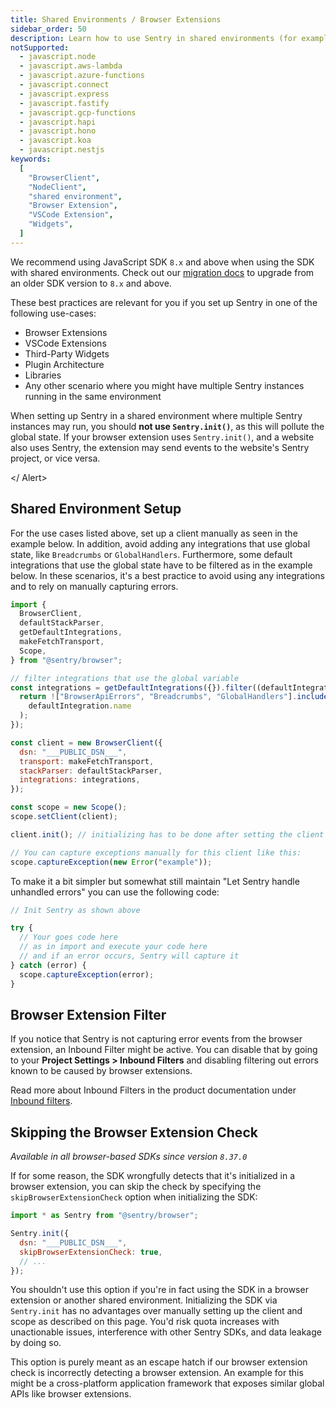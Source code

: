 ```yaml
---
title: Shared Environments / Browser Extensions
sidebar_order: 50
description: Learn how to use Sentry in shared environments (for example in browser extensions or VSCode extensions).
notSupported:
  - javascript.node
  - javascript.aws-lambda
  - javascript.azure-functions
  - javascript.connect
  - javascript.express
  - javascript.fastify
  - javascript.gcp-functions
  - javascript.hapi
  - javascript.hono
  - javascript.koa
  - javascript.nestjs
keywords:
  [
    "BrowserClient",
    "NodeClient",
    "shared environment",
    "Browser Extension",
    "VSCode Extension",
    "Widgets",
  ]
---
```


<Alert>

We recommend using JavaScript SDK `8.x` and above when using the SDK with shared environments. Check out our [migration docs](https://docs.sentry.io/platforms/javascript/migration/) to upgrade from an older SDK version to `8.x` and above.

</Alert>

These best practices are relevant for you if you set up Sentry in one of the following use-cases:

- Browser Extensions
- VSCode Extensions
- Third-Party Widgets
- Plugin Architecture
- Libraries
- Any other scenario where you might have multiple Sentry instances running in the same environment

<Alert level="warning">

When setting up Sentry in a shared environment where multiple Sentry instances may run, you should **not use `Sentry.init()`**, as this will pollute the global state. If your browser extension uses `Sentry.init()`, and a website also uses Sentry, the extension may send events to the website's Sentry project, or vice versa.

</ Alert>

## Shared Environment Setup

For the use cases listed above, set up a client manually as seen in the example below.
In addition, avoid adding any integrations that use global state, like `Breadcrumbs` or `GlobalHandlers`.
Furthermore, some default integrations that use the global state have to be filtered as in the example below.
In these scenarios, it's a best practice to avoid using any integrations and to rely on manually capturing errors.

```javascript
import {
  BrowserClient,
  defaultStackParser,
  getDefaultIntegrations,
  makeFetchTransport,
  Scope,
} from "@sentry/browser";

// filter integrations that use the global variable
const integrations = getDefaultIntegrations({}).filter((defaultIntegration) => {
  return !["BrowserApiErrors", "Breadcrumbs", "GlobalHandlers"].includes(
    defaultIntegration.name
  );
});

const client = new BrowserClient({
  dsn: "___PUBLIC_DSN___",
  transport: makeFetchTransport,
  stackParser: defaultStackParser,
  integrations: integrations,
});

const scope = new Scope();
scope.setClient(client);

client.init(); // initializing has to be done after setting the client on the scope

// You can capture exceptions manually for this client like this:
scope.captureException(new Error("example"));
```

To make it a bit simpler but somewhat still maintain "Let Sentry handle unhandled errors" you can use the following code:

```javascript
// Init Sentry as shown above

try {
  // Your goes code here
  // as in import and execute your code here
  // and if an error occurs, Sentry will capture it
} catch (error) {
  scope.captureException(error);
}
```

## Browser Extension Filter

If you notice that Sentry is not capturing error events from the browser extension, an Inbound Filter might be active.
You can disable that by going to your **Project Settings > Inbound Filters** and disabling filtering out errors known to be caused by browser extensions.

Read more about Inbound Filters in the product documentation under [Inbound filters](/concepts/data-management/filtering/#inbound-data-filters).

## Skipping the Browser Extension Check

_Available in all browser-based SDKs since version `8.37.0`_

If for some reason, the SDK wrongfully detects that it's initialized in a browser extension, you can skip the check by specifying the `skipBrowserExtensionCheck` option when initializing the SDK:

```javascript
import * as Sentry from "@sentry/browser";

Sentry.init({
  dsn: "___PUBLIC_DSN___",
  skipBrowserExtensionCheck: true,
  // ...
});
```

<Alert level="warning">

You shouldn't use this option if you're in fact using the SDK in a browser extension or another shared environment.
Initializing the SDK via `Sentry.init` has no advantages over manually setting up the client and scope as described on this page.
You'd risk quota increases with unactionable issues, interference with other Sentry SDKs, and data leakage by doing so.

</Alert>

This option is purely meant as an escape hatch if our browser extension check is incorrectly detecting a browser extension.
An example for this might be a cross-platform application framework that exposes similar global APIs like browser extensions.

